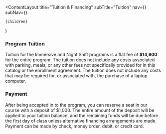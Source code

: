 
  <ContentLayout
    title="Tuition &amp; Financing"
    subTitle="Tuition"
    nav={<AcademyNavigation />}
    subNav={<TuitionNavigation />}
  >
    {children}
  </ContentLayout>
)

### Program Tuition

<!-- prettier-ignore -->
Tuition for the Immersive and Night Shift programs is a flat fee of **$14,900** for the entire program. The tuition does not include any costs associated with parking, meals, or any other fees not specifically provided for in this catalog or the enrollment agreement. The tuition does not include any costs that may be required for, or associated with, the purchase of a laptop computer.

### Payment

<!-- prettier-ignore -->
After being accepted in to the program, you can reserve a seat in our course with a deposit of $1,000. The entire amount of the deposit will be applied to your tuition balance, and the remaining funds will be due before the first day of class unless alternative financing arrangements are made. Payment can be made by check, money order, debit, or credit card.
